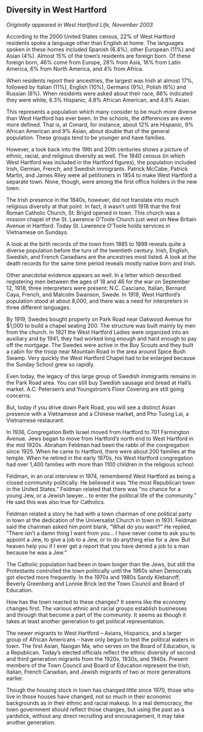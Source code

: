 ## Diversity in West Hartford {-}

*Originally appeared in West Hartford Life, November 2003*

According to the 2000 United States census, 22% of West Hartford residents spoke a language other than English at home. The languages spoken in these homes included Spanish (6.4%), other European (11%) and Asian (4%). Almost 15% of the town’s residents are foreign born. Of these foreign born, 46% come from Europe, 28% from Asia, 16% from Latin America, 6% from North America, and 4% from Africa.

When residents report their ancestries, the largest was Irish at almost 17%, followed by Italian (11%), English (10%), Germans (9%), Polish (6%) and Russian (6%). When residents were asked about their race, 86% indicated they were white, 6.3% Hispanic, 4.8% African American, and 4.8% Asian.

This represents a population which many consider to be much more diverse than West Hartford has ever been. In the schools, the differences are even more defined. That is, at Conard, for instance, about 12% are Hispanic, 9% African American and 9% Asian, about double that of the general population. These groups tend to be younger and have families.

However, a look back into the 19th and 20th centuries shows a picture of ethnic, racial, and religious diversity as well. The 1840 census (in which West Hartford was included in the Hartford figures), the population included Irish, German, French, and Swedish immigrants. Patrick McCabe, Patrick Martin, and James Riley were all petitioners in 1854 to make West Hartford a separate town. None, though, were among the first office holders in the new town.

The Irish presence in the 1840s, however, did not translate into much religious diversity at that point. In fact, it wasn’t until 1918 that the first Roman Catholic Church, St. Brigid opened in town. This church was a mission chapel of the St. Lawrence O’Toole Church just west on New Britain Avenue in Hartford. Today St. Lawrence O’Toole holds services in Vietnamese on Sundays.

A look at the birth records of the town from 1885 to 1899 reveals quite a diverse population before the turn of the twentieth century. Irish, English, Swedish, and French Canadians are the ancestries most listed. A look at the death records for the same time period reveals mostly native born and Irish.

Other anecdotal evidence appears as well. In a letter which described registering men between the ages of 18 and 46 for the war on September 12, 1918, three interpreters were present: N.C. Casciano, Italian, Bernard Caya, French, and Malcolm Swanson, Swede. In 1918, West Hartford’s population stood at about 8,000, and there was a need for interpreters in three different languages.

By 1919, Swedes bought property on Park Road near Oakwood Avenue for $1,000 to build a chapel seating 200. The structure was built mainly by men from the church. In 1921 the West Hartford Ladies were organized into an auxiliary and by 1941, they had worked long enough and hard enough to pay off the mortgage. The Swedes were active in the Boy Scouts and they built a cabin for the troop near Mountain Road in the area around Spice Bush Swamp. Very quickly the West Hartford Chapel had to be enlarged because the Sunday School grew so rapidly.

Even today, the legacy of this large group of Swedish immigrants remains in the Park Road area. You can still buy Swedish sausage and bread at Hall’s market. A.C. Petersen’s and Youngstrom’s Floor Covering are still going concerns.

But, today if you drive down Park Road, you will see a distinct Asian presence with a Vietnamese and a Chinese market, and Pho Tuong Lai, a Vietnamese restaurant.

In 1936, Congregation Beth Israel moved from Hartford to 701 Farmington Avenue. Jews began to move from Hartford’s north end to West Hartford in the mid 1920s. Abraham Feldman had been the rabbi of the congregation since 1925. When he came to Hartford, there were about 200 families at the temple. When he retired in the early 1970s, his West Hartford congregation had over 1,400 families with more than 1100 children in the religious school.

Feldman, in an oral interview in 1974, remembered West Hartford as being a closed community politically. He believed it was “the most Republican town in the United States.” Feldman related that there was “no chance for a young Jew, or a Jewish lawyer... to enter the political life of the community.” He said this was also true for Catholics.

Feldman related a story he had with a town chairman of one political party in town at the dedication of the Universalist Church in town in 1931. Feldman said the chairman asked him point blank, “What do you want?” He replied, ”There isn’t a damn thing I want from you... I have never come to ask you to appoint a Jew, to give a job to a Jew, or to do anything else for a Jew. But heaven help you if I ever get a report that you have denied a job to a man because he was a Jew.”

The Catholic population had been in town longer than the Jews, but still the Protestants controlled the town politically until the 1960s when Democrats got elected more frequently. In the 1970s and 1980s Sandy Klebanoff, Beverly Greenberg and Lonnie Brick led the Town Council and Board of Education.

How has the town reacted to these changes? It seems like the economy changes first. The various ethnic and racial groups establish businesses and through that become a part of the community. It seems as though it takes at least another generation to get political representation.

The newer migrants to West Hartford -- Asians, Hispanics, and a larger group of African Americans -- have only begun to test the political waters in town. The first Asian, Naogan Ma, who serves on the Board of Education, is a Republican. Today’s elected officials reflect the ethnic diversity of second and third generation migrants from the 1920s, 1930s, and 1940s. Present members of the Town Council and Board of Education represent the Irish, Italian, French Canadian, and Jewish migrants of two or more generations earlier.

Though the housing stock in town has changed little since 1970, those who live in those houses have changed, not so much in their economic backgrounds as in their ethnic and racial makeup. In a real democracy, the town government should reflect those changes, but using the past as a yardstick, without any direct recruiting and encouragement, it may take another generation.
